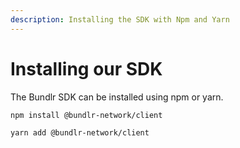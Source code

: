 ```yaml
---
description: Installing the SDK with Npm and Yarn
---
```



# Installing our SDK

The Bundlr SDK can be installed using npm or yarn.

```console copy
npm install @bundlr-network/client
```

```console copy
yarn add @bundlr-network/client
```
